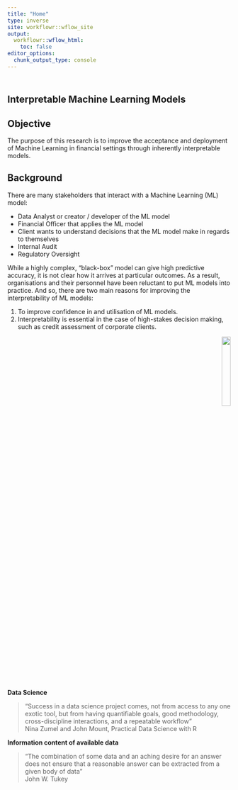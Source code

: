 ```yaml
---
title: "Home"
type: inverse
site: workflowr::wflow_site
output:
  workflowr::wflow_html:
    toc: false
editor_options:
  chunk_output_type: console
---
```


<style type="text/css">
.title {
  display: none;
}

#getting-started img {
  margin-right: 10px;
}

</style>

<div class="row" style="padding-top: 10px;">
<div class="col-sm-6">

# **Interpretable Machine Learning Models**

## Objective

The purpose of this research is to improve the acceptance and deployment of Machine Learning in financial settings through inherently interpretable models.

## Background

There are many stakeholders that interact with a Machine Learning (ML) model:

-   Data Analyst or creator / developer of the ML model
-   Financial Officer that applies the ML model
-   Client wants to understand decisions that the ML model make in regards to themselves
-   Internal Audit
-   Regulatory Oversight

While a highly complex, "black-box" model can give high predictive accuracy, it is not clear how it arrives at particular outcomes. As a result, organisations and their personnel have been reluctant to put ML models into practice. And so, there are two main reasons for improving the interpretability of ML models:

1.  To improve confidence in and utilisation of ML models.
2.  Interpretability is essential in the case of high-stakes decision making, such as credit assessment of corporate clients.

</div>

<div class="col-sm-6">
<div style="text-align: right;"><img src="./images/corporate-finance-inst.png" width="20%"></div>

**Data Science**

>"Success in a data science project comes, not from access to any one exotic tool, but from having quantifiable goals, good methodology, cross-discipline interactions, and a repeatable workflow"\
>Nina Zumel and John Mount, Practical Data Science with R

**Information content of available data**

>"The combination of some data and an aching desire for an answer does not ensure that a reasonable answer can be extracted from a given body of data"\
>John W. Tukey

</div>
